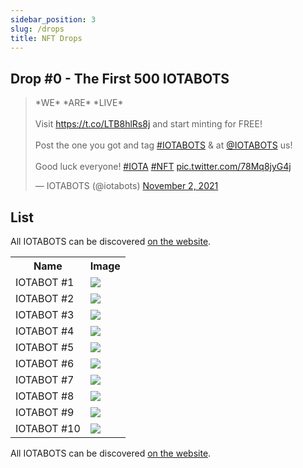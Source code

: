 ```yaml
---
sidebar_position: 3
slug: /drops
title: NFT Drops
---
```


## Drop #0 - The First 500 IOTABOTS

[](https://twitter.com/i/status/1455610801021202438)

<div>
<blockquote class="twitter-tweet" data-theme="dark"><p lang="en" dir="ltr">*WE* *ARE* *LIVE*<br /><br />Visit <a href="https://t.co/LTB8hlRs8j">https://t.co/LTB8hlRs8j</a> and start minting for FREE!<br /><br />Post the one you got and tag <a href="https://twitter.com/hashtag/IOTABOTS?src=hash&amp;ref_src=twsrc%5Etfw">#IOTABOTS</a> &amp; at <a href="https://twitter.com/iotabots?ref_src=twsrc%5Etfw">@IOTABOTS</a> us!<br /><br />Good luck everyone! <a href="https://twitter.com/hashtag/IOTA?src=hash&amp;ref_src=twsrc%5Etfw">#IOTA</a> <a href="https://twitter.com/hashtag/NFT?src=hash&amp;ref_src=twsrc%5Etfw">#NFT</a> <a href="https://t.co/78Mq8jyG4j">pic.twitter.com/78Mq8jyG4j</a></p>&mdash; IOTABOTS (@iotabots) <a href="https://twitter.com/iotabots/status/1455610801021202438?ref_src=twsrc%5Etfw">November 2, 2021</a></blockquote>
</div>

## List

All IOTABOTS can be discovered [on the website](https://iotabots.io/bots).

<table>
  <tr>
    <th>Name</th>
    <th>Image</th>
  </tr>
  <tr>
    <td>IOTABOT #1</td>
    <td><img className="iotabot_image" src="https://assets.iotabots.io/1.png" />
</td>
  </tr>
  <tr>
    <td>IOTABOT #2</td>
    <td><img className="iotabot_image" src="https://assets.iotabots.io/2.png" />
</td>
  </tr>
  <tr>
    <td>IOTABOT #3</td>
    <td><img className="iotabot_image" src="https://assets.iotabots.io/3.png" />
</td>
  </tr>
  <tr>
    <td>IOTABOT #4</td>
    <td><img className="iotabot_image" src="https://assets.iotabots.io/4.png" />
</td>
  </tr>
  <tr>
    <td>IOTABOT #5</td>
    <td><img className="iotabot_image" src="https://assets.iotabots.io/5.png" />
</td>
  </tr>
  <tr>
    <td>IOTABOT #6</td>
    <td><img className="iotabot_image" src="https://assets.iotabots.io/6.png" />
</td>
  </tr>
  <tr>
    <td>IOTABOT #7</td>
    <td><img className="iotabot_image" src="https://assets.iotabots.io/7.png" />
</td>
  </tr>
  <tr>
    <td>IOTABOT #8</td>
    <td><img className="iotabot_image" src="https://assets.iotabots.io/8.png" />
</td>
  </tr>
  <tr>
    <td>IOTABOT #9</td>
    <td><img className="iotabot_image" src="https://assets.iotabots.io/9.png" />
</td>
  </tr>
  <tr>
    <td>IOTABOT #10</td>
    <td><img className="iotabot_image" src="https://assets.iotabots.io/10.png" />
</td>
  </tr>
</table>

All IOTABOTS can be discovered [on the website](https://iotabots.io/bots).
